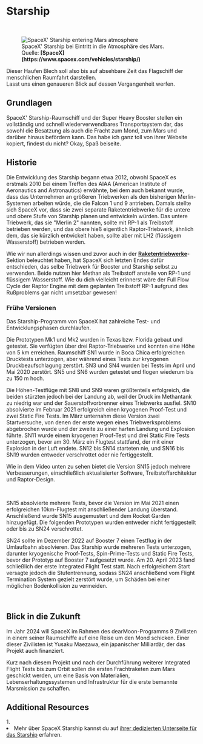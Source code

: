 
# Starship

<br />
<figure>
<Image src={require(".//../../../resources/images/marsentry.jpg")} alt="SpaceX' Starship entering Mars atmosphere" />
<figcaption style={{ color: "rgb(156, 156, 156)", fontSize: "14px", marginTop: "2px" }}>SpaceX' Starship bei Eintritt in die Atmosphäre des Mars. Quelle: <strong>[SpaceX](https://www.spacex.com/vehicles/starship/)</strong></figcaption>
</figure>

Dieser Haufen Blech soll also bis auf absehbare Zeit das Flagschiff der menschlichen Raumfahrt darstellen.<br />
Lasst uns einen genaueren Blick auf dessen Vergangenheit werfen.

## Grundlagen
SpaceX' Starship-Raumschiff und der Super Heavy Booster stellen ein vollständig und schnell wiederverwendbares Transportsystem dar, das sowohl die Besatzung als auch die Fracht zum Mond, zum Mars und darüber hinaus befördern kann. Das habe ich ganz toll von ihrer Website kopiert, findest du nicht? Okay, Spaß beiseite.

## Historie
Die Entwicklung des Starship begann etwa 2012, obwohl SpaceX es erstmals 2010 bei einem Treffen des AIAA (American Institute of Aeronautics and Astronautics) erwähnte, bei dem auch bekannt wurde, dass das Unternehmen an größeren Triebwerken als den bisherigen Merlin-Systemen arbeiten würde, die die Falcon 1 und 9 antrieben. Damals stellte sich SpaceX vor, dass sie zwei separate Raketentriebwerke für die untere und obere Stufe von Starship planen und entwickeln würden. Das untere Triebwerk, das sie "Merlin 2" nannten, sollte mit RP-1 als Treibstoff betrieben werden, und das obere hieß eigentlich Raptor-Triebwerk, ähnlich dem, das sie kürzlich entwickelt haben, sollte aber mit LH2 (flüssigem Wasserstoff) betrieben werden. 

Wie wir nun allerdings wissen und zuvor auch in der <strong>[Raketentriebwerke](https://guidetothegalaxy.vercel.app/documentation/aerospace_engineering/rockets/engines)</strong>-Sektion beleuchtet haben, hat SpaceX sich letzten Endes dafür entschieden, das selbe Triebwerk für Booster und Starship selbst zu verwenden. Beide nutzen hier Methan als Treibstoff anstelle von RP-1 und flüssigem Wasserstoff. Wie du dich vielleicht erinnerst wäre der Full Flow Cycle der Raptor Engine mit dem geplanten Treibstoff RP-1 aufgrund des Rußproblems gar nicht umsetzbar gewesen!

### Frühe Versionen
Das Starship-Programm von SpaceX hat zahlreiche Test- und Entwicklungsphasen durchlaufen. 

Die Prototypen Mk1 und Mk2 wurden in Texas bzw. Florida gebaut und getestet. Sie verfügten über drei Raptor-Triebwerke und konnten eine Höhe von 5 km erreichen. Raumschiff SN1 wurde in Boca Chica erfolgreichen Drucktests unterzogen, aber während eines Tests zur kryogenen Druckbeaufschlagung zerstört. SN3 und SN4 wurden bei Tests im April und Mai 2020 zerstört. SN5 und SN6 wurden getestet und flogen wiederum bis zu 150 m hoch.  

Die Höhen-Testflüge mit SN8 und SN9 waren größtenteils erfolgreich, die beiden stürzten jedoch bei der Landung ab, weil der Druck im Methantank zu niedrig war und der Sauerstoffvorbrenner eines Triebwerks ausfiel. SN10 absolvierte im Februar 2021 erfolgreich einen kryogenen Proof-Test und zwei Static Fire Tests. Im März unternahm diese Version zwei Startversuche, von denen der erste wegen eines Triebwerksproblems abgebrochen wurde und der zweite zu einer harten Landung und Explosion führte. SN11 wurde einem kryogenen Proof-Test und drei Static Fire Tests unterzogen, bevor am 30. März ein Flugtest stattfand, der mit einer Explosion in der Luft endete. SN12 bis SN14 starteten nie, und SN16 bis SN19 wurden entweder verschrottet oder nie fertiggestellt.

Wie in dem Video unten zu sehen bietet die Version SN15 jedoch mehrere Verbesserungen, einschließlich aktualisierter Software, Treibstoffarchitektur und Raptor-Design.

<br />
<YoutubeEmbed embedId="7CZTLogln34" />

SN15 absolvierte mehrere Tests, bevor die Version im Mai 2021 einen erfolgreichen 10km-Flugtest mit anschließender Landung überstand. Anschließend wurde SN15 ausgemustert und dem Rocket Garden hinzugefügt. Die folgenden Prototypen wurden entweder nicht fertiggestellt oder bis zu SN24 verschrottet.

SN24 sollte im Dezember 2022 auf Booster 7 einen Testflug in der Umlaufbahn absolvieren. Das Starship wurde mehreren Tests unterzogen, darunter kryogenische Proof-Tests, Spin-Prime-Tests und Static Fire Tests, bevor der Prototyp auf Booster 7 aufgesetzt wurde. Am 20. April 2023 fand schließlich der erste Integrated Flight Test statt. Nach erfolgreichem Start versagte jedoch die Stufentrennung, sodass SN24 anschließend vom Flight Termination System gezielt zerstört wurde, um Schäden bei einer möglichen Bodenkollision zu vermeiden.

<br />
<YoutubeEmbed embedId="-1wcilQ58hI" />

## Blick in die Zukunft
Im Jahr 2024 will SpaceX im Rahmen des dearMoon-Programms 9 Zivilisten in einem seiner Raumschiffe auf eine Reise um den Mond schicken. Einer dieser Zivilisten ist Yusaku Maezawa, ein japanischer Milliardär, der das Projekt auch finanziert. 

Kurz nach diesem Projekt und nach der Durchführung weiterer Integrated Flight Tests bis zum Orbit sollen die ersten Frachtraketen zum Mars geschickt werden, um eine Basis von Materialien, Lebenserhaltungssystemen und Infrastruktur für die erste bemannte Marsmission zu schaffen.

## Additional Resources
<AdditionalResources>
  <div>
    <span>1. </span><li>Mehr über SpaceX Starship kannst du auf <a href="https://www.youtube.com/watch?v=LbH1ZDImaI8" target="_blank">ihrer dedizierten Unterseite für das Starship</a> erfahren.</li>
  </div>
</AdditionalResources>

<Analytics />